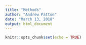 ```yaml
---
title: "Methods"
author: "Andrew Patton"
date: "March 13, 2018"
output: html_document
---
```


```r
knitr::opts_chunk$set(echo = TRUE)
```

